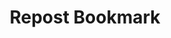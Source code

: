 ---
title: 'Repost Bookmark'
description: 'Reposts the bookmark so that it is the latest message'
icon: 'paste'
---